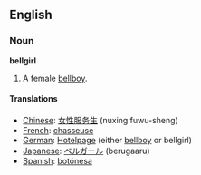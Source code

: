 ==English==

===Noun===
'''bellgirl'''

#A female [[bellboy]].

====Translations====
*[[Chinese]]: [[女性服务生]] (nuxing fuwu-sheng)
*[[French]]: [[chasseuse]]
*[[German]]: [[Hotelpage]] (either [[bellboy]] or bellgirl)
*[[Japanese]]: [[ベルガール]] (berugaaru)
*[[Spanish]]: [[botónesa]]